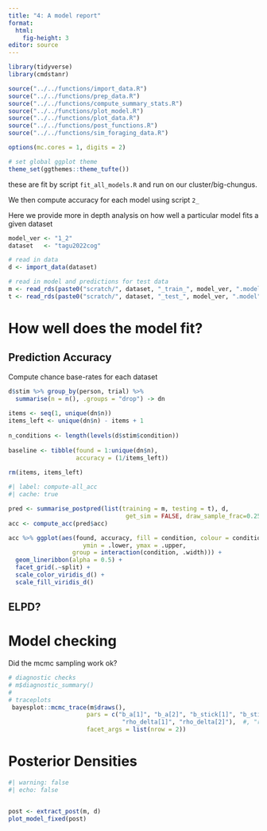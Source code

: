 ```yaml
---
title: "4: A model report"
format: 
  html:
    fig-height: 3
editor: source
---
```


```r
library(tidyverse)
library(cmdstanr)

source("../../functions/import_data.R")
source("../../functions/prep_data.R")
source("../../functions/compute_summary_stats.R")
source("../../functions/plot_model.R")
source("../../functions/plot_data.R")
source("../../functions/post_functions.R")
source("../../functions/sim_foraging_data.R")

options(mc.cores = 1, digits = 2)

# set global ggplot theme
theme_set(ggthemes::theme_tufte())
```

these are fit by script `fit_all_models.R` and run on our cluster/big-chungus.

We then compute accuracy for each model using script `2_`

Here we provide more in depth analysis on how well a particular model fits a given dataset


```r
model_ver <- "1_2"
dataset   <- "tagu2022cog"
```


```r
# read in data
d <- import_data(dataset)

# read in model and predictions for test data
m <- read_rds(paste0("scratch/", dataset, "_train_", model_ver, ".model"))
t <- read_rds(paste0("scratch/", dataset, "_test_", model_ver, ".model"))
```

# How well does the model fit?

## Prediction Accuracy

Compute chance base-rates for each dataset
```r
d$stim %>% group_by(person, trial) %>%
  summarise(n = n(), .groups = "drop") -> dn
  
items <- seq(1, unique(dn$n))
items_left <- unique(dn$n) - items + 1
  
n_conditions <- length(levels(d$stim$condition))
  
baseline <- tibble(found = 1:unique(dn$n),
                   accuracy = (1/items_left))
  
rm(items, items_left)
```


```r
#| label: compute-all_acc
#| cache: true

pred <- summarise_postpred(list(training = m, testing = t), d, 
                                 get_sim = FALSE, draw_sample_frac=0.25)
acc <- compute_acc(pred$acc)

acc %>% ggplot(aes(found, accuracy, fill = condition, colour = condition,
                     ymin = .lower, ymax = .upper,
                  group = interaction(condition, .width))) +
  geom_lineribbon(alpha = 0.5) +
  facet_grid(.~split) +
  scale_color_viridis_d() + 
  scale_fill_viridis_d()
```

## ELPD? 

# Model checking

Did the mcmc sampling work ok? 

```r

# diagnostic checks
# m$diagnostic_summary()
# 
# traceplots
 bayesplot::mcmc_trace(m$draws(),
                      pars = c("b_a[1]", "b_a[2]", "b_stick[1]", "b_stick[2]", 
                                "rho_delta[1]", "rho_delta[2]"),  #, "rho_psi[1]", "rho_psi[2]"
                      facet_args = list(nrow = 2))
```


# Posterior Densities

```r
#| warning: false
#| echo: false


post <- extract_post(m, d)
plot_model_fixed(post)
```

<!-- # Posterior Predictions -->

<!-- Compare run statistics and inter-item-selection-vectors -->

<!-- ## Run Statistics -->

<!-- ```{r} -->
<!-- rl10 <- read_csv("scratch/run_statistics1_0.csv",  -->
<!--                  show_col_types = FALSE) %>% mutate(model = "FoMo 1.0") -->
<!-- rl11 <- read_csv("scratch/run_statistics1_1.csv",  -->
<!--                  show_col_types = FALSE) %>% mutate(model = "FoMo 1.1") -->

<!-- bind_rows(rl10, rl11) %>% -->
<!--  ggplot(aes(observed, predicted, colour = condition))  + -->
<!--   geom_point() +  -->
<!--   geom_abline(linetype = 2) +  -->
<!--   facet_wrap(model ~ dataset) -->
<!-- ``` -->


<!-- ## Inter-Item Selection Distance -->

<!-- ### FoMo 1.0 -->

<!-- ```{r} -->
<!-- iisv <- read_csv("scratch/iisv_statistics1_0.csv") -->

<!-- iisv %>% -->
<!--  ggplot(aes(found, y = d2, ymin = .lower, ymax = .upper, fill = x, group = interaction(x, .width)))  + -->
<!--   geom_path(aes(colour = x)) +  -->
<!--   geom_ribbon(alpha = 0.33) +  -->
<!--   facet_wrap(condition ~ dataset) + -->
<!--   theme(legend.title = element_blank()) +  -->
<!--   scale_y_log10() -->
<!-- ``` -->


<!-- ### FoMo 1.1 -->

<!-- ```{r} -->
<!-- iisv <- read_csv("scratch/iisv_statistics1_1.csv") -->

<!-- iisv %>% -->
<!--  ggplot(aes(found, y = d2, ymin = .lower, ymax = .upper, fill = x, group = interaction(x, .width)))  + -->
<!--   geom_path(aes(colour = x)) +  -->
<!--   geom_ribbon(alpha = 0.33) +  -->
<!--   facet_wrap(condition ~ dataset) + -->
<!--   theme(legend.title = element_blank()) +  -->
<!--   scale_y_log10() -->
<!-- ``` -->


<!-- ### FoMo 1.2 -->

<!-- ```{r} -->
<!-- iisv <- read_csv("scratch/iisv_statistics1_2.csv") -->

<!-- iisv %>% -->
<!--  ggplot(aes(found, y = d2, ymin = .lower, ymax = .upper, fill = x, group = interaction(x, .width)))  + -->
<!--   geom_path(aes(colour = x)) +  -->
<!--   geom_ribbon(alpha = 0.33) +  -->
<!--   facet_wrap(condition ~ dataset) + -->
<!--   theme(legend.title = element_blank()) +  -->
<!--   scale_y_log10() -->
<!-- ``` -->
